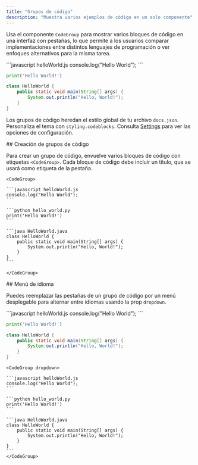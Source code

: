 ```yaml
---
title: "Grupos de código"
description: "Muestra varios ejemplos de código en un solo componente"
---
```


Usa el componente `CodeGroup` para mostrar varios bloques de código en una interfaz con pestañas, lo que permite a los usuarios comparar implementaciones entre distintos lenguajes de programación o ver enfoques alternativos para la misma tarea.

<CodeGroup>
  ```javascript helloWorld.js
  console.log("Hello World");
  ```

  ```python hello_world.py
  print('Hello World!')
  ```

  ```java HelloWorld.java
  class HelloWorld {
      public static void main(String[] args) {
          System.out.println("Hello, World!");
      }
  }
  ```
</CodeGroup>

Los grupos de código heredan el estilo global de tu archivo `docs.json`. Personaliza el tema con `styling.codeblocks`. Consulta [Settings](/es/organize/settings#styling) para ver las opciones de configuración.

<div id="creating-code-groups">
  ## Creación de grupos de código
</div>

Para crear un grupo de código, envuelve varios bloques de código con etiquetas `<CodeGroup>`. Cada bloque de código debe incluir un título, que se usará como etiqueta de la pestaña.

````mdx
<CodeGroup>

```javascript helloWorld.js
console.log("Hello World");
```

```python hello_world.py
print('Hello World!')
```

```java HelloWorld.java
class HelloWorld {
    public static void main(String[] args) {
        System.out.println("Hello, World!");
    }
}
```

</CodeGroup>
````

<div id="language-dropdown">
  ## Menú de idioma
</div>

Puedes reemplazar las pestañas de un grupo de código por un menú desplegable para alternar entre idiomas usando la prop `dropdown`.

<CodeGroup dropdown>
  ```javascript helloWorld.js
  console.log("Hello World");
  ```

  ```python hello_world.py
  print('Hello World!')
  ```

  ```java HelloWorld.java
  class HelloWorld {
      public static void main(String[] args) {
          System.out.println("Hello, World!");
      }
  }
  ```
</CodeGroup>

````mdx highlight=1
<CodeGroup dropdown>

```javascript helloWorld.js
console.log("Hello World");
```

```python hello_world.py
print('Hello World!')
```

```java HelloWorld.java
class HelloWorld {
    public static void main(String[] args) {
        System.out.println("Hello, World!");
    }
}
```
</CodeGroup>
````